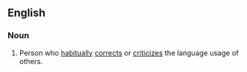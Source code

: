 ==English==

===Noun===
{{en-noun|sg=[[grammar]] [[Nazi]]}}

# Person who [[habitually]] [[correct]]s or [[criticize]]s the language usage of others.